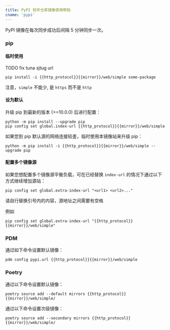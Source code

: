 ```yaml
---
title: PyPI 软件仓库镜像使用帮助
cname: 'pypi'
---
```


PyPI 镜像在每次同步成功后间隔 5 分钟同步一次。

### pip

#### 临时使用

TODO fix tuna sjtug url

<CodeBlock>

```
pip install -i {{http_protocol}}{{mirror}}/web/simple some-package
```

</CodeBlock>

注意，`simple` 不能少, 是 `https` 而不是 `http`

#### 设为默认

升级 pip 到最新的版本 (>=10.0.0) 后进行配置：

<CodeBlock>

```
python -m pip install --upgrade pip
pip config set global.index-url {{http_protocol}}{{mirror}}/web/simple
```

</CodeBlock>

如果您到 pip 默认源的网络连接较差，临时使用本镜像站来升级 pip：

<CodeBlock>

```
python -m pip install -i {{http_protocol}}{{mirror}}/web/simple --upgrade pip
```

</CodeBlock>

#### 配置多个镜像源

如果您想配置多个镜像源平衡负载，可在已经替换 `index-url` 的情况下通过以下方式继续增加源站：

```
pip config set global.extra-index-url "<url1> <url2>..."
```

请自行替换引号内的内容，源地址之间需要有空格

例如

<CodeBlock>

```
pip config set global.extra-index-url "{{http_protocol}}{{mirror}}/web/simple"
```

</CodeBlock>

### PDM

通过如下命令设置默认镜像：

<CodeBlock>

```
pdm config pypi.url {{http_protocol}}{{mirror}}/web/simple
```

</CodeBlock>

### Poetry

通过以下命令设置默认镜像：

<CodeBlock>

```
poetry source add --default mirrors {{http_protocol}}{{mirror}}/web/simple/
```

</CodeBlock>

通过以下命令设置次级镜像：

<CodeBlock>

```
poetry source add --secondary mirrors {{http_protocol}}{{mirror}}/web/simple/
```

</CodeBlock>
